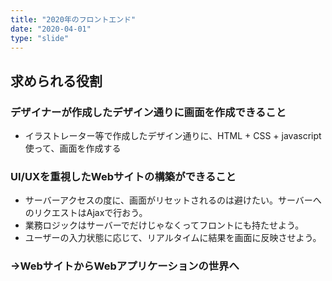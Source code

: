```yaml
---
title: "2020年のフロントエンド"
date: "2020-04-01"
type: "slide"
---
```



## 求められる役割

### デザイナーが作成したデザイン通りに画面を作成できること
- イラストレーター等で作成したデザイン通りに、HTML + CSS + javascript使って、画面を作成する

### UI/UXを重視したWebサイトの構築ができること

- サーバーアクセスの度に、画面がリセットされるのは避けたい。サーバーへのリクエストはAjaxで行おう。
- 業務ロジックはサーバーでだけじゃなくってフロントにも持たせよう。
- ユーザーの入力状態に応じて、リアルタイムに結果を画面に反映させよう。

<Ajax />

<div style={{  color: 'tomato' }}>
    <h3>→WebサイトからWebアプリケーションの世界へ</h3>
</div>


<Butasan name="すこし不安になるぶたさん" text="守備範囲が増えたってことなのかしら。なんとかなるかな?"/>
